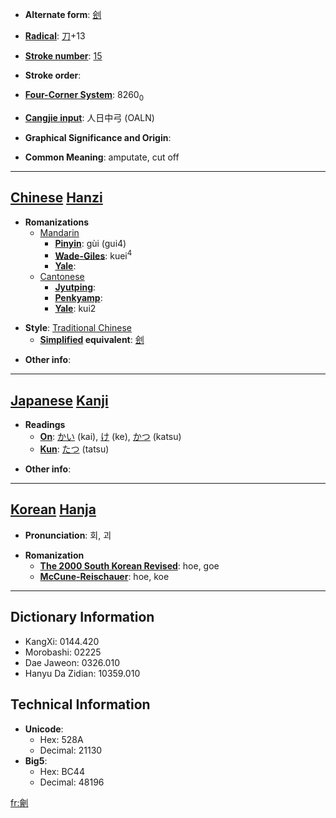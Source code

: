 * '''Alternate form''': [[刽]]

* '''[[Wiktionary:Chinese radical index| Radical]]''': [[Wiktionary:Chinese radical index 刀|刀]]+13

* '''[[Wiktionary:Chinese total strokes index|Stroke number]]''': [[Wiktionary:Chinese total strokes index 15|15]]

* '''Stroke order''': 

* '''[[Wiktionary:Chinese four corner index|Four-Corner System]]''': 8260<sub>0</sub>

* '''[[Wiktionary:Chinese Cangjie index|Cangjie input]]''': 人日中弓 (OALN)

* '''Graphical Significance and Origin''': 

* '''Common Meaning''': amputate, cut off

----

== [[Chinese]] [[Hanzi]] ==

* '''Romanizations'''
** [[Mandarin]]
*** '''[[Pinyin]]''': gùi (gui4)
*** '''[[Wade-Giles]]''': kuei<sup>4</sup>
*** '''[[Yale]]''': 
**[[Cantonese]]
***'''[[Jyutping]]''':
***'''[[Penkyamp]]''': 
***'''[[Yale]]''': kui2

* '''Style''': [[Traditional Chinese]] 
** '''[[Simplified Chinese|Simplified]] equivalent''': [[刽]]

* '''Other info''': 

----

== [[Japanese]] [[Kanji]] ==

* '''Readings'''
** '''[[On]]''': [[かい]] (kai), [[け]] (ke), [[かつ]] (katsu)
** '''[[Kun]]''': [[たつ]] (tatsu)

* '''Other info''':  

----

== [[Korean]] [[Hanja]] ==

* '''Pronunciation''': 회, 괴

* '''Romanization'''
** '''[[The 2000 South Korean Revised Romanization|The 2000 South Korean Revised]]''': hoe, goe
** '''[[McCune-Reischauer]]''': hoe, koe

----

== Dictionary Information ==

* KangXi: 0144.420
* Morobashi: 02225
* Dae Jaweon: 0326.010
* Hanyu Da Zidian: 10359.010

== Technical Information ==

* '''Unicode''':
** Hex: 528A
** Decimal: 21130
* '''Big5''':
** Hex: BC44
** Decimal: 48196

[[fr:劊]]